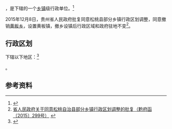 {{中国乡级行政区|52/06/28/213/000}}

'''{{PAGENAMEBASE}}'''，是{{PRC admin/fullname|52/06/28/213/000|3}}下辖的一个[[乡镇|乡镇]]级行政单位。<ref>{{PRC admin/ref sgc|{{PRC admin/parent|52/06/28/213/000}}}}</ref>

2015年12月8日，贵州省人民政府批复同意松桃县部分乡镇行政区划调整，同意撤销[[黄板乡|黄板乡]]，设置黄板镇，撤乡设镇后行政区域和政府驻地不变<ref>[http://www.gzgov.gov.cn/xxgk/zfxxgkpt/szfxxgkml/ztfl/cxjshjbh/201701/t20170106_683883.html 省人民政府关于同意松桃自治县部分乡镇行政区划调整的批复（黔府函〔2015〕299号）] {{webarchive|url=https://web.archive.org/web/20170906040240/http://www.gzgov.gov.cn/xxgk/zfxxgkpt/szfxxgkml/ztfl/cxjshjbh/201701/t20170106_683883.html |date=2017-09-06 }}</ref>。

== 行政区划 ==

{{PAGENAMEBASE}}下辖以下地区：<ref>{{PRC admin/ref sgc|52/06/28/213/000}}</ref>

{{PRC admin/children|52/06/28/213/000}}。

== 参考资料 ==

{{reflist}}

{{行政区划小作品}}
{{PRC admin/navcat|52/06/28/213/000}}